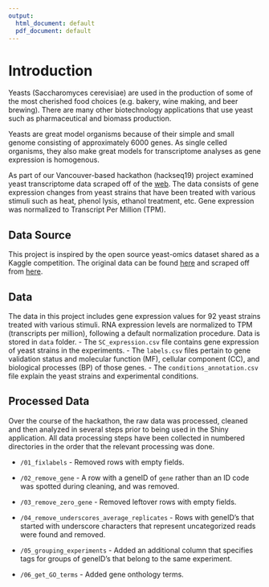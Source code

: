 ```yaml
---
output:
  html_document: default
  pdf_document: default
---
```

# Introduction {#intro}

Yeasts (Saccharomyces cerevisiae) are used in the production of some of the most cherished food choices (e.g. bakery, wine making, and beer brewing). There are many other biotechnology applications that use yeast such as pharmaceutical and biomass production. 

Yeasts are great model organisms because of their simple and small genome consisting of approximately 6000 genes. As single celled organisms, they also make great models for transcriptome analyses as gene expression is homogenous. 

As part of our Vancouver-based hackathon (hackseq19) project examined  yeast transcriptome data scraped off of the [web](https://github.com/rtwillett/yeastract_spider/). The data consists of gene expression changes from yeast strains that have been treated with various stimuli such as heat, phenol lysis, ethanol treatment, etc.  Gene expression was normalized to Transcript Per Million (TPM). 

## Data Source 
This project is inspired by the open source yeast-omics dataset shared as a Kaggle competition. The original data can be found [here](https://www.kaggle.com/costalaether/yeast-transcriptomics) and scraped off from [here](https://github.com/rtwillett/yeastract_spider/).

## Data
The data in this project includes gene expression values for 92 yeast strains treated with various stimuli. RNA expression levels are normalized to TPM (transcripts per million), following a default normalization procedure. Data is stored in `data` folder.
- The `SC_expression.csv` file contains gene expression of yeast strains in the experiments.
- The `labels.csv` files pertain to gene validation status and molecular function (MF), cellular component (CC), and biological processes (BP) of those genes. 
- The `conditions_annotation.csv` file explain the yeast strains and experimental conditions.

## Processed Data
Over the course of the hackathon, the raw data was processed, cleaned and then analyzed in several steps prior to being used in the Shiny application. All data processing steps have been collected in numbered directories in the order that the relevant processing was done.  

* `/01_fixlabels` - Removed rows with empty fields.

* `/02_remove_gene` - A row with a geneID of `gene` rather than an ID code was spotted during cleaning, and was removed.

* `/03_remove_zero_gene` - Removed leftover rows with empty fields.

* `/04_remove_underscores_average_replicates` - Rows with geneID's that started with underscore characters that represent uncategorized reads were found and removed.

* `/05_grouping_experiments` - Added an additional column that specifies tags for groups of geneID's that belong to the same experiment.

* `/06_get_GO_terms` - Added gene onthology terms.

